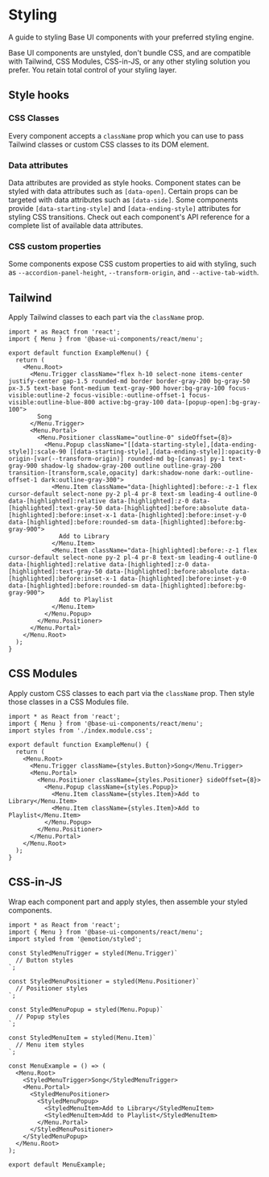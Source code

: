# Styling

<Subtitle>A guide to styling Base UI components with your preferred styling engine.</Subtitle>
<Meta
  name="description"
  content="Learn how to make the most of Base UI's accessibility features and guidelines."
/>

Base UI components are unstyled, don't bundle CSS, and are compatible with Tailwind, CSS Modules, CSS-in-JS, or any other styling solution you prefer. You retain total control of your styling layer.

## Style hooks

### CSS Classes

Every component accepts a `className` prop which you can use to pass Tailwind classes or custom CSS classes to its DOM element.

### Data attributes

Data attributes are provided as style hooks. Component states can be styled with data attributes such as `[data-open]`. Certain props can be targeted with data attributes such as `[data-side]`. Some components provide `[data-starting-style]` and `[data-ending-style]` attributes for styling CSS transitions. Check out each component's API reference for a complete list of available data attributes.

### CSS custom properties

Some components expose CSS custom properties to aid with styling, such as `--accordion-panel-height`, `--transform-origin`, and `--active-tab-width`.

## Tailwind

Apply Tailwind classes to each part via the `className` prop.

```tsx title="index.tsx"
import * as React from 'react';
import { Menu } from '@base-ui-components/react/menu';

export default function ExampleMenu() {
  return (
    <Menu.Root>
      <Menu.Trigger className="flex h-10 select-none items-center justify-center gap-1.5 rounded-md border border-gray-200 bg-gray-50 px-3.5 text-base font-medium text-gray-900 hover:bg-gray-100 focus-visible:outline-2 focus-visible:-outline-offset-1 focus-visible:outline-blue-800 active:bg-gray-100 data-[popup-open]:bg-gray-100">
        Song
      </Menu.Trigger>
      <Menu.Portal>
        <Menu.Positioner className="outline-0" sideOffset={8}>
          <Menu.Popup className="[[data-starting-style],[data-ending-style]]:scale-90 [[data-starting-style],[data-ending-style]]:opacity-0 origin-[var(--transform-origin)] rounded-md bg-[canvas] py-1 text-gray-900 shadow-lg shadow-gray-200 outline outline-gray-200 transition-[transform,scale,opacity] dark:shadow-none dark:-outline-offset-1 dark:outline-gray-300">
            <Menu.Item className="data-[highlighted]:before:-z-1 flex cursor-default select-none py-2 pl-4 pr-8 text-sm leading-4 outline-0 data-[highlighted]:relative data-[highlighted]:z-0 data-[highlighted]:text-gray-50 data-[highlighted]:before:absolute data-[highlighted]:before:inset-x-1 data-[highlighted]:before:inset-y-0 data-[highlighted]:before:rounded-sm data-[highlighted]:before:bg-gray-900">
              Add to Library
            </Menu.Item>
            <Menu.Item className="data-[highlighted]:before:-z-1 flex cursor-default select-none py-2 pl-4 pr-8 text-sm leading-4 outline-0 data-[highlighted]:relative data-[highlighted]:z-0 data-[highlighted]:text-gray-50 data-[highlighted]:before:absolute data-[highlighted]:before:inset-x-1 data-[highlighted]:before:inset-y-0 data-[highlighted]:before:rounded-sm data-[highlighted]:before:bg-gray-900">
              Add to Playlist
            </Menu.Item>
          </Menu.Popup>
        </Menu.Positioner>
      </Menu.Portal>
    </Menu.Root>
  );
}
```

## CSS Modules

Apply custom CSS classes to each part via the `className` prop. Then style those classes in a CSS Modules file.

```tsx title="index.tsx"
import * as React from 'react';
import { Menu } from '@base-ui-components/react/menu';
import styles from './index.module.css';

export default function ExampleMenu() {
  return (
    <Menu.Root>
      <Menu.Trigger className={styles.Button}>Song</Menu.Trigger>
      <Menu.Portal>
        <Menu.Positioner className={styles.Positioner} sideOffset={8}>
          <Menu.Popup className={styles.Popup}>
            <Menu.Item className={styles.Item}>Add to Library</Menu.Item>
            <Menu.Item className={styles.Item}>Add to Playlist</Menu.Item>
          </Menu.Popup>
        </Menu.Positioner>
      </Menu.Portal>
    </Menu.Root>
  );
}
```

## CSS-in-JS

Wrap each component part and apply styles, then assemble your styled components.

```tsx title="index.tsx"
import * as React from 'react';
import { Menu } from '@base-ui-components/react/menu';
import styled from '@emotion/styled';

const StyledMenuTrigger = styled(Menu.Trigger)`
  // Button styles
`;

const StyledMenuPositioner = styled(Menu.Positioner)`
  // Positioner styles
`;

const StyledMenuPopup = styled(Menu.Popup)`
  // Popup styles
`;

const StyledMenuItem = styled(Menu.Item)`
  // Menu item styles
`;

const MenuExample = () => (
  <Menu.Root>
    <StyledMenuTrigger>Song</StyledMenuTrigger>
    <Menu.Portal>
      <StyledMenuPositioner>
        <StyledMenuPopup>
          <StyledMenuItem>Add to Library</StyledMenuItem>
          <StyledMenuItem>Add to Playlist</StyledMenuItem>
        </Menu.Portal>
      </StyledMenuPositioner>
    </StyledMenuPopup>
  </Menu.Root>
);

export default MenuExample;
```
